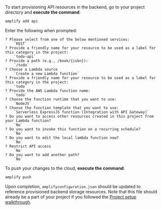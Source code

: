 To start provisioning API resources in the backend, go to your project directory and **execute the command**:

```bash
amplify add api
```

Enter the following when prompted:

```console
? Please select from one of the below mentioned services:
    `REST`
? Provide a friendly name for your resource to be used as a label for this category in the project:
    `todo-api`
? Provide a path (e.g., /book/{isbn}):
    `/todo`
? Choose a Lambda source
    `Create a new Lambda function`
? Provide a friendly name for your resource to be used as a label for this category in the project:
    `todo`
? Provide the AWS Lambda function name:
    `todo`
? Choose the function runtime that you want to use:
    `NodeJS`
? Choose the function template that you want to use:
    `Serverless ExpressJS function (Integration with API Gateway)`
? Do you want to access other resources created in this project from your Lambda function?
    `No`
? Do you want to invoke this function on a recurring schedule?
    `No`
? Do you want to edit the local lambda function now?
    `No`
? Restrict API access
    `No`
? Do you want to add another path?
    `No`
```

To push your changes to the cloud, **execute the command**:

```bash
amplify push
```

Upon completion, `amplifyconfiguration.json` should be updated to reference provisioned backend storage resources. Note that this file should already be a part of your project if you followed the [Project setup walkthrough](/[platform]/start/project-setup/create-application/).
